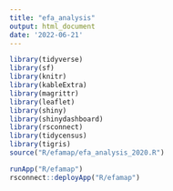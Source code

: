 ```yaml
---
title: "efa_analysis"
output: html_document
date: '2022-06-21'
---
```


```r
library(tidyverse)
library(sf)
library(knitr)
library(kableExtra)
library(magrittr)
library(leaflet)
library(shiny)
library(shinydashboard)
library(rsconnect)
library(tidycensus)
library(tigris)
source("R/efamap/efa_analysis_2020.R")
```

```r
runApp("R/efamap")
rsconnect::deployApp("R/efamap")
```

